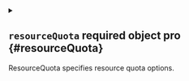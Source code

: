 
<details className="config-field" data-expandable="true">
<summary>

## `resourceQuota` <span className="config-field-required" data-required="false">required</span> <span className="config-field-type">object</span> <span className="config-field-default"></span> <span className="config-field-enum"></span> <span data-pro="false" className="config-field-pro">pro</span> {#resourceQuota}

ResourceQuota specifies resource quota options.

</summary>




<details className="config-field" data-expandable="false" open>
<summary>

### `enabled` <span className="config-field-required" data-required="false">required</span> <span className="config-field-type">boolean</span> <span className="config-field-default">false</span> <span className="config-field-enum"></span> <span data-pro="false" className="config-field-pro">pro</span> {#resourceQuota-enabled}

Enabled defines if the resource quota should be enabled.

</summary>



</details>



<details className="config-field" data-expandable="false" open>
<summary>

### `quota` <span className="config-field-required" data-required="false">required</span> <span className="config-field-type">object</span> <span className="config-field-default">map&#91;count/configmaps:100 count/endpoints:40 count/persistentvolumeclaims:20 count/pods:20 count/secrets:100 count/services:20 limits.cpu:20 limits.ephemeral-storage:160Gi limits.memory:40Gi requests.cpu:10 requests.ephemeral-storage:60Gi requests.memory:20Gi requests.storage:100Gi services.loadbalancers:1 services.nodeports:0&#93;</span> <span className="config-field-enum"></span> <span data-pro="false" className="config-field-pro">pro</span> {#resourceQuota-quota}

Quota are the quota options

</summary>



</details>



<details className="config-field" data-expandable="false" open>
<summary>

### `scopeSelector` <span className="config-field-required" data-required="false">required</span> <span className="config-field-type">object</span> <span className="config-field-default">map&#91;matchExpressions:&#91;&#93;&#93;</span> <span className="config-field-enum"></span> <span data-pro="false" className="config-field-pro">pro</span> {#resourceQuota-scopeSelector}

ScopeSelector is the resource quota scope selector

</summary>



</details>



<details className="config-field" data-expandable="false" open>
<summary>

### `scopes` <span className="config-field-required" data-required="false">required</span> <span className="config-field-type">string[]</span> <span className="config-field-default">&#91;&#93;</span> <span className="config-field-enum"></span> <span data-pro="false" className="config-field-pro">pro</span> {#resourceQuota-scopes}

Scopes are the resource quota scopes

</summary>



</details>



<details className="config-field" data-expandable="false" open>
<summary>

### `annotations` <span className="config-field-required" data-required="false">required</span> <span className="config-field-type">object</span> <span className="config-field-default">&#123;&#125;</span> <span className="config-field-enum"></span> <span data-pro="false" className="config-field-pro">pro</span> {#resourceQuota-annotations}

Annotations are extra annotations for this resource.

</summary>



</details>



<details className="config-field" data-expandable="false" open>
<summary>

### `labels` <span className="config-field-required" data-required="false">required</span> <span className="config-field-type">object</span> <span className="config-field-default">&#123;&#125;</span> <span className="config-field-enum"></span> <span data-pro="false" className="config-field-pro">pro</span> {#resourceQuota-labels}

Labels are extra labels for this resource.

</summary>



</details>


</details>
